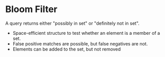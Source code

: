 # Bloom Filter

A query returns either "possibly in set" or "definitely not in set".

- Space-efficient structure to test whether an element is a member of a set.
- False positive matches are possible, but false negatives are not.
- Elements can be added to the set, but not removed
